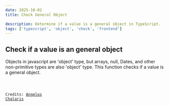 ```yaml
---
date: 2025-10-02
title: Check General Object

description: Determine if a value is a general object in TypeScript.
tags: ['typescript', 'object', 'check', 'frontend']
---
```



## Check if a value is an general object

Objects in javascript are 'object' type, but arrays, null, Dates, and other
non-primitive types are also 'object' type. This function checks if a value is a
general object.

<Code code={Source} lang="ts" title='is-object.ts' wrap />

Credits: [Angelos
Chalaris](https://www.30secondsofcode.org/js/s/complete-guide-to-js-type-checking/)

